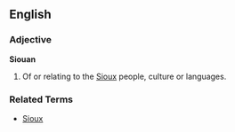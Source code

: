 ==English==

===Adjective===
'''Siouan'''

# Of or relating to the [[Sioux]] people, culture or languages.

===Related Terms===
*[[Sioux]]
